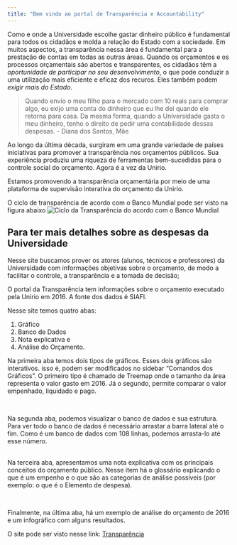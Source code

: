 ```yaml
---
title: "Bem vindo ao portal de Transparência e Accountability"
---
```


Como e onde a Universidade escolhe gastar dinheiro público é fundamental para todos os cidadãos e molda a relação do Estado com a sociedade. Em muitos aspectos, a transparência nessa área é fundamental para a prestação de contas em todas as outras áreas. Quando os orçamentos e os processos orçamentais são abertos e transparentes, os cidadãos têm a *oportunidade de participar no seu desenvolvimento*, o que pode conduzir a uma utilização mais eficiente e eficaz dos recuros. Eles também podem *exigir mais do Estado*.

> Quando envio o meu filho para o mercado com 10 reais para comprar algo, eu exijo uma conta do dinheiro que eu lhe dei quando ele retorna para casa. Da mesma forma, quando a Universidade gasta o meu dinheiro, tenho o direito de pedir uma contabilidade dessas despesas.
> - Diana dos Santos, Mãe


Ao longo da última década, surgiram em uma grande variedade de países iniciativas para promover a transparência nos orçamentos públicos. Sua experiência produziu uma riqueza de ferramentas bem-sucedidas para o controle social do orçamento. Agora é a vez da Unirio.

Estamos promovendo a transparência orçamentária por meio de uma plataforma de supervisão interativa do orçamento da Unirio.

O ciclo de transparência de acordo com o Banco Mundial pode ser visto na figura abaixo
![Ciclo da Transparência do acordo com o Banco Mundial ](C:/Users\Hp/Desktop/R/dataunirio.github.io/transparencia_wb.png)


## Para ter mais detalhes sobre as despesas da Universidade

<p>Nesse site buscamos prover os atores (alunos, técnicos e professores) da Universidade com informações objetivas sobre o orçamento, de modo a facilitar o controle, a transparência e a tomada de decisão;

<p>O portal da Transparência tem informações sobre o orçamento executado pela Unirio em 2016. A fonte dos dados é SIAFI.

<p>Nesse site temos quatro abas: 

1. Gráfico
2. Banco de Dados
3. Nota explicativa e
4. Análise do Orçamento. 

<p>Na primeira aba temos dois tipos de gráficos. Esses dois gráficos são interativos. isso é, podem ser modificados no sidebar "Comandos dos Gráficos".  O primeiro tipo é chamado de Treemap onde o tamanho da área representa o valor gasto em 2016. Já o segundo, permite comparar o valor empenhado, liquidado e pago. 

<br>
<p>Na segunda aba, podemos visualizar o banco de dados e sua estrutura. Para ver todo o banco de dados é necessário arrastar a barra lateral até o fim. Como é um banco de dados com 108 linhas, podemos arrasta-lo até esse número.  
<br>
<p>Na terceira aba, apresentamos uma nota explicativa com os principais conceitos do orçamento público. Nesse item há o glossário explicando o que é um empenho e o que são as categorias de análise possíveis (por exemplo: o que é o Elemento de despesa). 

<br>
<p>Finalmente, na última aba, há um exemplo de análise do orçamento de 2016 e um infográfico com alguns resultados.

O site pode ser visto nesse link: 
<a href="https://duttross.shinyapps.io/transparencia1/" class="btn btn-default">Transparência</a>

